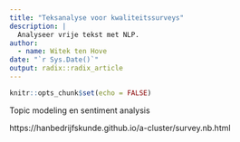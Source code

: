 ```yaml
---
title: "Teksanalyse voor kwaliteitssurveys"
description: |
  Analyseer vrije tekst met NLP.
author:
  - name: Witek ten Hove 
date: "`r Sys.Date()`"
output: radix::radix_article
---
```


```r
knitr::opts_chunk$set(echo = FALSE)
```

Topic modeling en sentiment analysis


https://hanbedrijfskunde.github.io/a-cluster/survey.nb.html





